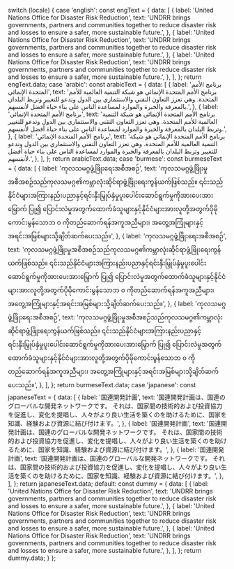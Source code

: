 
  switch (locale) {
    case 'english':
      const engText = {
        data: [
          {
            label: 'United Nations Office for Disaster Risk Reduction',
            text: 'UNDRR brings governments, partners and communities together to reduce disaster risk and losses to ensure a safer, more sustainable future.',
          },
          {
            label: 'United Nations Office for Disaster Risk Reduction',
            text: 'UNDRR brings governments, partners and communities together to reduce disaster risk and losses to ensure a safer, more sustainable future.',
          },
          {
            label: 'United Nations Office for Disaster Risk Reduction',
            text: 'UNDRR brings governments, partners and communities together to reduce disaster risk and losses to ensure a safer, more sustainable future.',
          },
        ],
      };
      return engText.data;
    case 'arabic':
      const arabicText = {
        data: [
          {
            label: 'برنامج الأمم المتحدة الإنمائي',
            text: 'برنامج الأمم المتحدة الإنمائي هو شبكة التنمية العالمية للأمم المتحدة. وهي تعزز التعاون التقني والاستثماري بين الدول وتدعو للتغيير وتربط البلدان بالمعرفة والخبرة والموارد لمساعدة الناس على بناء حياة أفضل لأنفسهم.',
          },
          {
            label: 'برنامج الأمم المتحدة الإنمائي',
            text: 'برنامج الأمم المتحدة الإنمائي هو شبكة التنمية العالمية للأمم المتحدة. وهي تعزز التعاون التقني والاستثماري بين الدول وتدعو للتغيير وتربط البلدان بالمعرفة والخبرة والموارد لمساعدة الناس على بناء حياة أفضل لأنفسهم.',
          },
          {
            label: 'برنامج الأمم المتحدة الإنمائي',
            text: 'برنامج الأمم المتحدة الإنمائي هو شبكة التنمية العالمية للأمم المتحدة. وهي تعزز التعاون التقني والاستثماري بين الدول وتدعو للتغيير وتربط البلدان بالمعرفة والخبرة والموارد لمساعدة الناس على بناء حياة أفضل لأنفسهم.',
          },
        ],
      };
      return arabicText.data;
    case 'burmese':
      const burmeseText = {
        data: [
          {
            label: 'ကုလသမဂ္ဂဖွံ့ဖြိုးရေးအစီအစဉ်',
            text: 'ကုလသမဂ္ဂဖွံ့ဖြိုးမှုအစီအစဉ်သည်ကုလသမဂ္ဂ၏ကမ္ဘာလုံးဆိုင်ရာဖွံ့ဖြိုးရေးကွန်ယက်ဖြစ်သည်။ ၎င်းသည်နိုင်ငံများအကြားနည်းပညာနှင့်ရင်းနှီးမြှုပ်နှံမှုပူးပေါင်းဆောင်ရွက်မှုကိုအားပေးအားမြှောက် ပြု၍ ပြောင်းလဲမှုအတွက်ထောက်ခံသူများနှင့်နိုင်ငံများအားလူတို့အတွက်ပိုမိုကောင်းမွန်သောဘ ၀ ကိုတည်ဆောက်ရန်အကူအညီများ၊ အတွေ့အကြုံများနှင့်အရင်းအမြစ်များသို့ချိတ်ဆက်ပေးသည်။',
          },
          {
            label: 'ကုလသမဂ္ဂဖွံ့ဖြိုးရေးအစီအစဉ်',
            text: 'ကုလသမဂ္ဂဖွံ့ဖြိုးမှုအစီအစဉ်သည်ကုလသမဂ္ဂ၏ကမ္ဘာလုံးဆိုင်ရာဖွံ့ဖြိုးရေးကွန်ယက်ဖြစ်သည်။ ၎င်းသည်နိုင်ငံများအကြားနည်းပညာနှင့်ရင်းနှီးမြှုပ်နှံမှုပူးပေါင်းဆောင်ရွက်မှုကိုအားပေးအားမြှောက် ပြု၍ ပြောင်းလဲမှုအတွက်ထောက်ခံသူများနှင့်နိုင်ငံများအားလူတို့အတွက်ပိုမိုကောင်းမွန်သောဘ ၀ ကိုတည်ဆောက်ရန်အကူအညီများ၊ အတွေ့အကြုံများနှင့်အရင်းအမြစ်များသို့ချိတ်ဆက်ပေးသည်။',
          },
          {
            label: 'ကုလသမဂ္ဂဖွံ့ဖြိုးရေးအစီအစဉ်',
            text: 'ကုလသမဂ္ဂဖွံ့ဖြိုးမှုအစီအစဉ်သည်ကုလသမဂ္ဂ၏ကမ္ဘာလုံးဆိုင်ရာဖွံ့ဖြိုးရေးကွန်ယက်ဖြစ်သည်။ ၎င်းသည်နိုင်ငံများအကြားနည်းပညာနှင့်ရင်းနှီးမြှုပ်နှံမှုပူးပေါင်းဆောင်ရွက်မှုကိုအားပေးအားမြှောက် ပြု၍ ပြောင်းလဲမှုအတွက်ထောက်ခံသူများနှင့်နိုင်ငံများအားလူတို့အတွက်ပိုမိုကောင်းမွန်သောဘ ၀ ကိုတည်ဆောက်ရန်အကူအညီများ၊ အတွေ့အကြုံများနှင့်အရင်းအမြစ်များသို့ချိတ်ဆက်ပေးသည်။',
          },
        ],
      };
      return burmeseText.data;
    case 'japanese':
      const japaneseText = {
        data: [
          {
            label: '国連開発計画',
            text: '国連開発計画は、国連のグローバルな開発ネットワークです。 それは、国家間の技術的および投資協力を促進し、変化を提唱し、人々がより良い生活を築くのを助けるために、国家を知識、経験および資源に結び付けます。',
          },
          {
            label: '国連開発計画',
            text: '国連開発計画は、国連のグローバルな開発ネットワークです。 それは、国家間の技術的および投資協力を促進し、変化を提唱し、人々がより良い生活を築くのを助けるために、国家を知識、経験および資源に結び付けます。',
          },
          {
            label: '国連開発計画',
            text: '国連開発計画は、国連のグローバルな開発ネットワークです。 それは、国家間の技術的および投資協力を促進し、変化を提唱し、人々がより良い生活を築くのを助けるために、国家を知識、経験および資源に結び付けます。',
          },
        ],
      };
      return japaneseText.data;
    default:
      const dummy = {
        data: [
          {
            label: 'United Nations Office for Disaster Risk Reduction',
            text: 'UNDRR brings governments, partners and communities together to reduce disaster risk and losses to ensure a safer, more sustainable future.',
          },
          {
            label: 'United Nations Office for Disaster Risk Reduction',
            text: 'UNDRR brings governments, partners and communities together to reduce disaster risk and losses to ensure a safer, more sustainable future.',
          },
          {
            label: 'United Nations Office for Disaster Risk Reduction',
            text: 'UNDRR brings governments, partners and communities together to reduce disaster risk and losses to ensure a safer, more sustainable future.',
          },
        ],
      };
      return dummy.data;
  }
};
